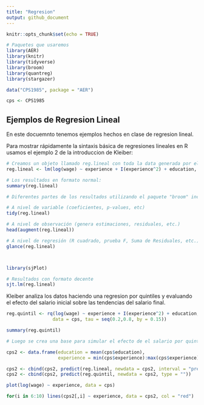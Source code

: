 ```yaml
---
title: "Regresion"
output: github_document
---
```


```r


knitr::opts_chunk$set(echo = TRUE)

# Paquetes que usaremos
library(AER)
library(knitr)
library(tidyverse)
library(broom)
library(quantreg)
library(stargazer)

data("CPS1985", package = "AER")

cps <- CPS1985

```

## Ejemplos de Regresion Lineal

En este docuemnto tenemos ejemplos hechos en clase de regresion lineal.

Para mostrar rápidamente la sintaxis básica de regresiones lineales en R usamos el ejemplo 2 de la introduccion de Kleiber:

```r

# Creamos un objeto llamado reg.lineal con toda la data generada por el cálculo
reg.lineal <- lm(log(wage) ~ experience + I(experience^2) + education, data = cps)

# Los resultados en formato normal:
summary(reg.lineal)

# Diferentes partes de los resultados utilizando el paquete "broom" incluido en tidyverse

# A nivel de variable (coeficientes, p-values, etc)
tidy(reg.lineal)

# A nivel de observación (genera estimaciones, residuales, etc.)
head(augment(reg.lineal))

# A nivel de regresión (R cuadrado, prueba F, Suma de Residuales, etc.)
glance(reg.lineal)




```


```r

library(sjPlot)

# Resultados con formato decente
sjt.lm(reg.lineal)
```

Kleiber analiza los datos haciendo una regresion por quintiles y evaluando el efecto del salario inicial sobre las tendencias del salario final.

```r

reg.quintil <- rq(log(wage) ~ experience + I(experience^2) + education,
                 data = cps, tau = seq(0.2,0.8, by = 0.15))

summary(reg.quintil)

# Luego se crea una base para simular el efecto de el salario por quintil. Se mantiene la educación constante y se recorre todos los niveles de experiencia

cps2 <- data.frame(education = mean(cps$education), 
                   experience = min(cps$experience):max(cps$experience))

cps2 <- cbind(cps2, predict(reg.lineal, newdata = cps2, interval = "prediction"))
cps2 <- cbind(cps2, predict(reg.quintil, newdata = cps2, type = ""))

plot(log(wage) ~ experience, data = cps)

for(i in 6:10) lines(cps2[,i] ~ experience, data = cps2, col = "red")


```

